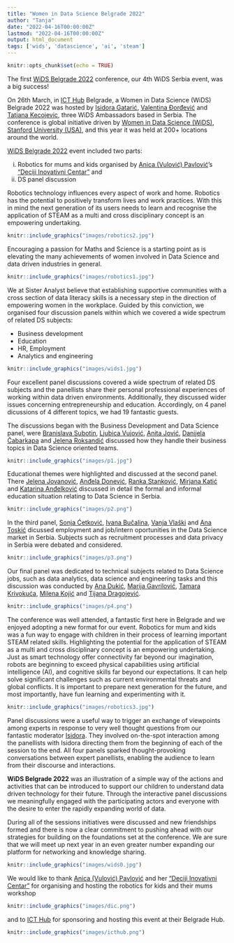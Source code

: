 ```yaml
---
title: "Women in Data Science Belgrade 2022"
author: "Tanja"
date: "2022-04-16T00:00:00Z"
lastmod: "2022-04-16T00:00:00Z"
output: html_document
tags: ['wids', 'datascience', 'ai', 'steam']
---
```


```r
knitr::opts_chunk$set(echo = TRUE)
```


The first [WiDS Belgrade 2022](https://widsbg2022.netlify.app) conference, our 4th WiDS Serbia event, was a big success!

On 26th March, in [ICT Hub](https://www.icthub.rs) Belgrade, a Women in Data Science (WiDS) Belgrade 2022 was hosted by [Isidora Gatarić](https://www.linkedin.com/in/isidora-gataric/), [Valentina Đorđević](https://www.linkedin.com/in/valentina-đorđević/) and [Tatjana Kecojevic](https://www.linkedin.com/in/tatjana-kecojevic-803704143/), three WiDS Ambassadors based in Serbia. The conference is global initiative driven by [Women in Data Science (WiDS)](https://www.widsconference.org), [Stanford University (USA)](https://www.stanford.edu), and this year it was held at 200+ locations around the world. 

[WiDS Belgrade 2022](https://widsbg2022.netlify.app) event included two parts:

i) Robotics for mums and kids organised by [Anica (Vulović) Pavlović](https://www.linkedin.com/in/anica-pavlovi%C4%87-91299341/)’s [“Deciji Inovativni Centar”](http://dic.rs) and
ii)	DS panel discussion  


Robotics technology influences every aspect of work and home. Robotics has the potential to positively transform lives and work practices. With this in mind the next generation of its users needs to learn and recognise the application of STEAM as a multi and cross disciplinary concept is an empowering undertaking. 

```r
knitr::include_graphics("images/robotics2.jpg")
```

Encouraging a passion for Maths and Science is a starting point as is elevating the many achievements of women involved in Data Science and data driven industries in general.

```r
knitr::include_graphics("images/robotics1.jpg")
```

We at Sister Analyst believe that establishing supportive communities with a cross section of data literacy skills is a necessary step in the direction of empowering women in the workplace. Guided by this conviction, we organised four discussion panels within which we covered a wide spectrum of related DS subjects:


- Business development 
- Education 
- HR, Employment 
- Analytics and engineering

```r
knitr::include_graphics("images/wids1.jpg")
```

Four excellent panel discussions covered a wide spectrum of related DS subjects and the panellists share their personal professional experiences of working within data driven environments. Additionally, they discussed wider issues concerning entrepreneurship and education. Accordingly, on 4 panel dicussions of 4 different topics, we had 19 fantastic guests. 

The discussions began with the Business Development and Data Science panel, were
[Branislava Subotin](https://www.linkedin.com/in/branislava-subotin-7750b8137/), [Ljubica Vujović](https://www.linkedin.com/in/ljubica-vujovic-2375a885/), [Anita Jović](https://www.linkedin.com/in/anita-jovic/), [Danijela Čabarkapa](https://www.linkedin.com/in/danijela-cabarkapa-99691716/) and [Jelena Roksandić](https://www.linkedin.com/in/jelena-roksandi%C4%87/) discussed how they handle their business topics in Data Science oriented teams. 

```r
knitr::include_graphics("images/p1.jpg")
```

Educational themes were highlighted and discussed at the second panel. There [Jelena Jovanović](http://www.jelenajovanovic.net/), [Anđela Donević](https://www.linkedin.com/in/donandjela/), [Ranka Stanković](https://rgf.bg.ac.rs/page.php?page=profesori_details&id=219), [Mirjana Katić](https://www.linkedin.com/in/mirjana-katic-48b215233/) and [Katarina Anđelković](https://www.linkedin.com/in/katarina-andjelkovic-02952616/) discussed in detail the formal and informal education situation relating to Data Science in Serbia. 

```r
knitr::include_graphics("images/p2.png")
```

In the third panel, [Sonja Ćetković](https://www.linkedin.com/in/sonjacetkovic/), [Ivana Bučalina](https://www.linkedin.com/in/bucalina/), [Vanja Vlaški](https://www.linkedin.com/in/vanja-vlaski/) and [Ana Toskić](https://www.linkedin.com/in/ana-toskic-81349619/) dicussed employment and job/intern oportunities in the Data Science market in Serbia. Subjects such as recruitment processes  and data privacy in Serbia were debated and considered. 

```r
knitr::include_graphics("images/p3.png")
```

Our final panel was dedicated to technical subjects related to Data Science jobs, such as data analytics, data science and engineering tasks and this discussion was conducted by [Ana Dukić](https://www.linkedin.com/in/ana-dukic-55061616a/), [Marija Gavrilović](https://www.linkedin.com/in/marija-gavrilovic-67280995/), [Tamara Krivokuća](https://www.linkedin.com/in/tamara-krivokuca/), [Milena Kojić](https://www.linkedin.com/in/milena-k-57947430/) and [Tijana Dragojević](https://www.linkedin.com/in/tijana-dragojevi%C4%87-9715a6152/). 


```r
knitr::include_graphics("images/p4.png")
```

The conference was well attended, a fantastic first here in Belgrade and we enjoyed adopting a new format for our event. Robotics for mum and kids was a fun way to engage with children in their process of learning important STEAM related skills. Highlighting the potential for the application of STEAM as a multi and cross disciplinary concept is an empowering undertaking. Just as smart technology offer connectivity far beyond our imagination, robots are beginning to exceed physical capabilities using artificial intelligence (AI), and cognitive skills far beyond our expectations. It can help solve significant challenges such as current environmental threats and global conflicts. It is important to prepare next generation for the future, and most importantly, have fun learning and experimenting with it. 

```r
knitr::include_graphics("images/robotics3.jpg")
```

Panel discussions were a useful way to trigger an exchange of viewpoints among experts in response to very well thought questions from our fantastic moderator [Isidora](https://www.linkedin.com/in/isidora-gataric/). They involved on-the-spot interaction among the panellists with Isidora directing them from the beginning of each of the session to the end. All four panels sparked thought-provoking conversations between expert panellists, enabling the audience to learn from their discourse and interactions.

**WiDS Belgrade 2022** was an illustration of a simple way of the actions and activities that can be introduced to support our children to understand data driven technology for their future. Through the interactive panel discussions we meaningfully engaged with the participating actors and everyone with the desire to enter the rapidly expanding world of data.

During all of the sessions initiatives were discussed and new friendships formed and there is now a clear commitment to pushing ahead with our strategies for building on the foundations set at the conference. We are sure that we will meet up next year in an even greater number expanding our platform for networking and knowledge sharing.

```r
knitr::include_graphics("images/wids0.jpg")
```

We would like to thank [Anica (Vulović) Pavlović](https://www.linkedin.com/in/anica-pavlovi%C4%87-91299341/) and her [“Deciji Inovativni Centar”](http://dic.rs) for organising and hosting the robotics for kids and their mums workshop
```r
knitr::include_graphics("images/dic.png")
```

and to [ICT Hub](https://www.icthub.rs) for sponsoring and hosting this event at their Belgrade Hub. 

```r
knitr::include_graphics("images/icthub.png")
```





